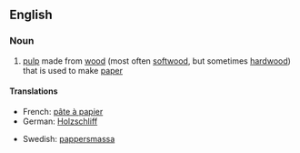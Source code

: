 ==English==

===Noun===
{{en-noun|-|sg=[[wood]] [[pulp]]}}

# [[pulp]] made from [[wood]] (most often [[softwood]], but sometimes [[hardwood]]) that is used to make [[paper]]

====Translations====
{{trans-top|pulp from trees used to make paper}}
*French: [[pâte à papier]] {{f}}
*German: [[Holzschliff]] {{m}}
{{trans-mid}}
*Swedish: [[pappersmassa]]
{{trans-bottom}}